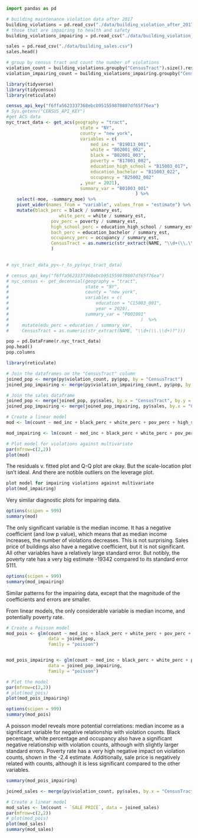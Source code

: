 ```python
import pandas as pd

# building maintenance violation data after 2017
building_violations = pd.read_csv("./data/building_violation_after_2017.csv")
# those that are impairing to health and safety
building_violations_impairing = pd.read_csv("./data/building_violation_after_2017_impairing.csv")
```

```python
sales = pd.read_csv("./data/building_sales.csv")
sales.head()
```


```python
# group by census tract and count the number of violations
violation_count = building_violations.groupby("CensusTract").size().reset_index(name="count")
violation_impairing_count = building_violations_impairing.groupby("CensusTract").size().reset_index(name="count")
```



```r
library(tidyverse)
library(tidycensus)
library(reticulate)

```

```r

census_api_key("f6ffa5623337368ebcb951559878807df65f76ea")
# Sys.getenv("CENSUS_API_KEY")
#get ACS data
nyc_tract_data <- get_acs(geography = "tract", 
                            state = "NY",
                            county = "new york", 
                            variables = c(
                                med_inc = "B19013_001",
                                white = "B02001_002", 
                                black = "B02001_003", 
                                poverty = "B17001_002",
                                education_high_school = "B15003_017",
                                education_bachelor = "B15003_022",
                                occupancy = "B25002_002"
                            , year = 2021),
                            summary_var = "B01003_001"
                                                 ) %>% 
    select(-moe, -summary_moe) %>% 
    pivot_wider(names_from = "variable", values_from = "estimate") %>% 
    mutate(black_perc = black / summary_est,
                    white_perc = white / summary_est,
                 pov_perc = poverty / summary_est,
                 high_school_perc = education_high_school / summary_est,
                 bach_perc = education_bachelor / summary_est,
                 occupancy_perc = occupancy / summary_est,
                 CensusTract = as.numeric(str_extract(NAME, "\\d+(\\.\\d+)?"))
                 )
                

# nyc_tract_data_py<-r_to_py(nyc_tract_data)

```

```r
# census_api_key("f6ffa5623337368ebcb951559878807df65f76ea")
# nyc_census <- get_decennial(geography = "tract", 
#                             state = "NY",
#                             county = "new york", 
#                             variables = c(
#                                 education = "C15003_001",
#                                 year = 2020),
#                             summary_var = "P001001"
#                                                  )  %>%
#     mutate(edu_perc = education / summary_var,
#     CensusTract = as.numeric(str_extract(NAME, "\\d+(\\.\\d+)?")))

```

```python
pop = pd.DataFrame(r.nyc_tract_data)
pop.head()
pop.columns
```

```r
library(reticulate)

# Join the dataframes on the "CensusTract" column
joined_pop <- merge(py$violation_count, py$pop, by = "CensusTract")
joined_pop_impairing <- merge(py$violation_impairing_count, py$pop, by = "CensusTract")

# Join the sales dataframe
joined_pop <- merge(joined_pop, py$sales, by.x = "CensusTract", by.y = "Census Tract 2020")
joined_pop_impairing <- merge(joined_pop_impairing, py$sales, by.x = "CensusTract", by.y = "Census Tract 2020")

# Create a linear model
mod <- lm(count ~ med_inc + black_perc + white_perc + pov_perc + high_school_perc + bach_perc + occupancy_perc + `SALE PRICE`, data = joined_pop)

mod_impairing <- lm(count ~ med_inc + black_perc + white_perc + pov_perc + high_school_perc + bach_perc + occupancy_perc + `SALE PRICE`, data = joined_pop_impairing)

# Plot model for violations against multivariate
par(mfrow=c(2,2))
plot(mod)
```

The residuals v. fitted plot and Q-Q plot are okay. But the scale-location plot isn't ideal. And there are notible outliers on the leverage plot. 

```r
plot model for impairing violations against multivariate
plot(mod_impairing)
```

Very similar diagnostic plots for impairing data. 

```r
options(scipen = 999)
summary(mod)
```

The only significant variable is the median income. It has a negative coefficient (and low p value), which means that as median income increases, the number of violations decreases. This is not surprising. Sales price of buildings also have a negative coefficient, but it is not significant. All other variables have a relatively large standard error. But notibly, the poverty rate has a very big estimate -19342 compared to its standard error 5111. 

```r
options(scipen = 999)
summary(mod_impairing)
```

Similar patterns for the impairing data, except that the magnitude of the coefficients and errors are smaller. 

From linear models, the only considerable variable is median income, and potentially poverty rate.

```r
# Create a Poisson model
mod_pois <- glm(count ~ med_inc + black_perc + white_perc + pov_perc + high_school_perc + bach_perc + occupancy_perc + `SALE PRICE`,
                data = joined_pop, 
                family = "poisson")


mod_pois_impairing <- glm(count ~ med_inc + black_perc + white_perc + pov_perc + high_school_perc + bach_perc + occupancy_perc + `SALE PRICE`,
                data = joined_pop_impairing, 
                family = "poisson")

# Plot the model
par(mfrow=c(2,2))
# plot(mod_pois)
plot(mod_pois_impairing)
```

```r
options(scipen = 999)
summary(mod_pois)
```

A poisson model reveals more potential correlations: median income as a significant variable for negative relationship with violation counts. Black pecentage, white percentage and occupancy also have a significant negative relationship with violation counts, although with slightly larger standard errors. Poverty rate has a very high negative impact on violation counts, shown in the -2.4 estimate. Additionally, sale price is negatively related with counts, although it is less significant compared to the other variables. 

```r
summary(mod_pois_impairing)
```

```r
joined_sales <- merge(py$violation_count, py$sales, by.x = "CensusTract", by.y = "Census Tract 2020", all.x = FALSE)

# Create a linear model
mod_sales <- lm(count ~ `SALE PRICE`, data = joined_sales)
par(mfrow=c(2,2))
# plot(mod_pois)
plot(mod_sales)
summary(mod_sales)
```
